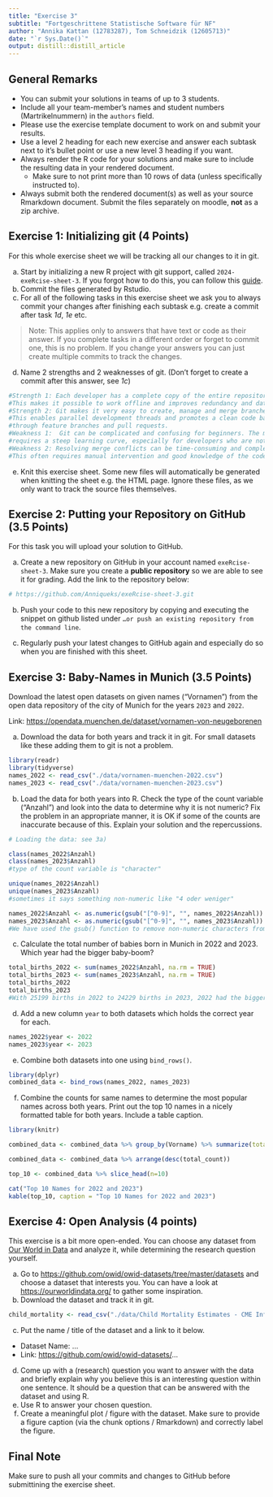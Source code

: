 ```yaml
---
title: "Exercise 3"
subtitle: "Fortgeschrittene Statistische Software für NF"
author: "Annika Kattan (12783287), Tom Schneidzik (12605713)"
date: "`r Sys.Date()`"
output: distill::distill_article
---
```


## General Remarks

-   You can submit your solutions in teams of up to 3 students.
-   Include all your team-member's names and student numbers
    (Martrikelnummern) in the `authors` field.
-   Please use the exercise template document to work on and submit your
    results.
-   Use a level 2 heading for each new exercise and answer each subtask
    next to it's bullet point or use a new level 3 heading if you want.
-   Always render the R code for your solutions and make sure to include
    the resulting data in your rendered document.
    -   Make sure to not print more than 10 rows of data (unless
        specifically instructed to).
-   Always submit both the rendered document(s) as well as your source
    Rmarkdown document. Submit the files separately on moodle, **not**
    as a zip archive.

## Exercise 1: Initializing git (4 Points)

For this whole exercise sheet we will be tracking all our changes to it
in git.

a)  Start by initializing a new R project with git support, called
    `2024-exeRcise-sheet-3`. If you forgot how to do this, you can
    follow this
    [guide](https://malikaihle.github.io/Introduction-RStudio-Git-GitHub/rstudio_project.html).
b)  Commit the files generated by Rstudio.
c)  For all of the following tasks in this exercise sheet we ask you to
    always commit your changes after finishing each subtask e.g. create
    a commit after task *1d*, *1e* etc.

> Note: This applies only to answers that have text or code as their
> answer. If you complete tasks in a different order or forget to commit
> one, this is no problem. If you change your answers you can just
> create multiple commits to track the changes.

d)  Name 2 strengths and 2 weaknesses of git. (Don't forget to create a
    commit after this answer, see *1c*)
    
```r
#Strength 1: Each developer has a complete copy of the entire repository, including the entire history.
#This makes it possible to work offline and improves redundancy and data security
#Strength 2: Git makes it very easy to create, manage and merge branches. 
#This enables parallel development threads and promotes a clean code base 
#through feature branches and pull requests.
#Weakness 1:  Git can be complicated and confusing for beginners. The multitude of commands and options 
#requires a steep learning curve, especially for developers who are not familiar with version control systems.
#Weakness 2: Resolving merge conflicts can be time-consuming and complex, especially in large projects with many participants. 
#This often requires manual intervention and good knowledge of the code base.
```
    
    
e)  Knit this exercise sheet. Some new files will automatically be
    generated when knitting the sheet e.g. the HTML page. Ignore these
    files, as we only want to track the source files themselves.

## Exercise 2: Putting your Repository on GitHub (3.5 Points)

For this task you will upload your solution to GitHub.

a)  Create a new repository on GitHub in your account named
    `exeRcise-sheet-3`. Make sure you create a **public repository** so
    we are able to see it for grading. Add the link to the repository
    below:
```r
# https://github.com/Anniqueks/exeRcise-sheet-3.git 
```
    
b)  Push your code to this new repository by copying and executing the
    snippet on github listed under
    `…or push an existing repository from the command line`.

c)  Regularly push your latest changes to GitHub again and especially do
    so when you are finished with this sheet.

## Exercise 3: Baby-Names in Munich (3.5 Points)

Download the latest open datasets on given names ("Vornamen") from the
open data repository of the city of Munich for the years `2023` and
`2022`.

Link: <https://opendata.muenchen.de/dataset/vornamen-von-neugeborenen>

a)  Download the data for both years and track it in git. For small
    datasets like these adding them to git is not a problem.

```r
library(readr)
library(tidyverse)
names_2022 <- read_csv("./data/vornamen-muenchen-2022.csv")
names_2023 <- read_csv("./data/vornamen-muenchen-2023.csv")
```


b)  Load the data for both years into R. Check the type of the count
    variable ("Anzahl") and look into the data to determine why it is
    not numeric? Fix the problem in an appropriate manner, it is OK if
    some of the counts are inaccurate because of this. Explain your
    solution and the repercussions.
    
```r
# Loading the data: see 3a)

class(names_2022$Anzahl)
class(names_2023$Anzahl)
#type of the count variable is "character"

unique(names_2022$Anzahl)
unique(names_2023$Anzahl)
#sometimes it says something non-numeric like "4 oder weniger"

names_2022$Anzahl <- as.numeric(gsub("[^0-9]", "", names_2022$Anzahl))
names_2023$Anzahl <- as.numeric(gsub("[^0-9]", "", names_2023$Anzahl))
#We have used the gsub() function to remove non-numeric characters from the “Number” column. For example, we have turned “4 or less” into 4, which makes our data slightly less accurate because we are now working with exactly 4 instead of less than/equal to 4.
```


c)  Calculate the total number of babies born in Munich in 2022
    and 2023. Which year had the bigger baby-boom?
    
```r
total_births_2022 <- sum(names_2022$Anzahl, na.rm = TRUE)
total_births_2023 <- sum(names_2023$Anzahl, na.rm = TRUE)
total_births_2022
total_births_2023
#With 25199 births in 2022 to 24229 births in 2023, 2022 had the bigger baby-boom in Munich.
```


d)  Add a new column `year` to both datasets which holds the correct
    year for each.
    
```r
names_2022$year <- 2022
names_2023$year <- 2023
```


e)  Combine both datasets into one using `bind_rows()`.

```r
library(dplyr)
combined_data <- bind_rows(names_2022, names_2023)
```


f)  Combine the counts for same names to determine the most popular
    names across both years. Print out the top 10 names in a nicely
    formatted table for both years. Include a table caption.
    
```r
library(knitr)

combined_data <- combined_data %>% group_by(Vorname) %>% summarize(total_count = sum(Anzahl))

combined_data <- combined_data %>% arrange(desc(total_count))

top_10 <- combined_data %>% slice_head(n=10)

cat("Top 10 Names for 2022 and 2023")
kable(top_10, caption = "Top 10 Names for 2022 and 2023")
```


## Exercise 4: Open Analysis (4 points)

This exercise is a bit more open-ended. You can choose any dataset from
[Our World in Data](https://ourworldindata.org/) and analyze it, while
determining the research question yourself.

a)  Go to <https://github.com/owid/owid-datasets/tree/master/datasets>
    and choose a dataset that interests you. You can have a look at
    <https://ourworldindata.org/> to gather some inspiration.
b)  Download the dataset and track it in git.

```r
child_mortality <- read_csv("./data/Child Mortality Estimates - CME Info (2018).csv")
```


c)  Put the name / title of the dataset and a link to it below.

-   Dataset Name: ...
-   Link: <https://github.com/owid/owid-datasets/>...

d)  Come up with a (research) question you want to answer with the data
    and briefly explain why you believe this is an interesting question
    within one sentence. It should be a question that can be answered
    with the dataset and using R.
e)  Use R to answer your chosen question.
f)  Create a meaningful plot / figure with the dataset. Make sure to
    provide a figure caption (via the chunk options / Rmarkdown) and
    correctly label the figure.

## Final Note

Make sure to push all your commits and changes to GitHub before
submittining the exercise sheet.
